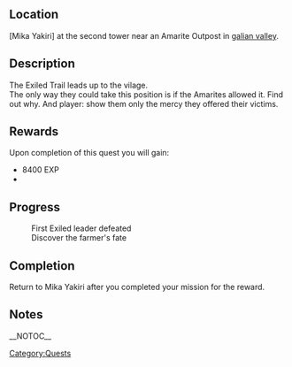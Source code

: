 {{Questbox
|name= Cast out the Outcasts
|category=Quests
| level = 
| levelreq = ???
|start= [[Mika Yakiri]]
|end=[[Mika Yakiri]]
|experience = 8400 EXP
|money={{cost|190}}
|previous=
|next=
}}
==Location==
[Mika Yakiri] at the second tower near an Amarite Outpost in [[galian valley]].
==Description==
The Exiled Trail leads up to the vilage.
<br/>
The only way they could take this position is if the Amarites allowed it. Find out why. And player: show them only the mercy they offered their victims.
==Rewards==
Upon completion of this quest you will gain:
*8400 EXP
*{{cost|190}}
==Progress==
:First Exiled leader defeated
:Discover the farmer's fate
==Completion==
Return to Mika Yakiri after you completed your mission for the reward.

==Notes==

[[Category:Quests]]

__NOTOC__